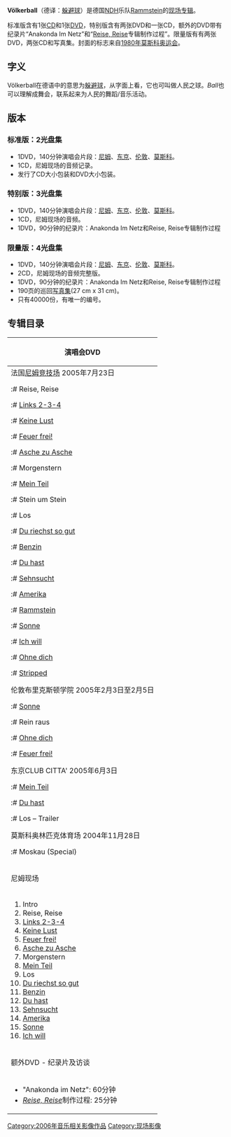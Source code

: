 {{unreferenced|time=2013-05-27T13:40:35+00:00}}
{{Infobox album 
| Name        = Völkerball
| Type        = live
| Artist      = [[Rammstein|Rammstein]]
| Cover       = Rammstein_-_Völkerball.jpg
| Released    = 2006年11月17日
| Recorded    = 2004年11月28日至2005年7月23日
| Genre       = [[工业金属|工业金属]]<br>[[NDH|NDH]]
| Length      = 104:59 (2CD)
| Label       = [[环球唱片|环球唱片]]
| Producer    = John Smith
| Last album  = ''[[Rosenrot|Rosenrot]]''<br />(2005)
| This album  = ''''''''Völkerball''''''''<br />(2006)
| Next album  = ''[[Liebe_ist_für_alle_da|Liebe ist für alle da]]''<br />(2009)
}}
'''Völkerball'''（德译：[[躲避球|躲避球]]）是德国[[NDH|NDH]]乐队[[Rammstein|Rammstein]]的[[现场专辑|现场专辑]]。

标准版含有1张[[CD|CD]]和1张[[DVD|DVD]]，特别版含有两张DVD和一张CD，额外的DVD带有纪录片“Anakonda Im Netz”和“[[Reise,_Reise|Reise, Reise]]专辑制作过程”。限量版有有两张DVD，两张CD和写真集。封面的标志来自[[1980年夏季奥林匹克运动会|1980年莫斯科奥运会]]。

== 字义 ==
Völkerball在德语中的意思为[[躲避球|躲避球]]，从字面上看，它也可叫做人民之球。''Ball''也可以理解成舞会，联系起来为人民的舞蹈/音乐活动。

== 版本 ==

=== 标准版：2光盘集 ===
*1DVD，140分钟演唱会片段：[[尼姆|尼姆]]、[[东京|东京]]、[[伦敦|伦敦]]、[[莫斯科|莫斯科]]。
*1CD，尼姆现场的音频记录。
*发行了CD大小包装和DVD大小包装。

=== 特别版：3光盘集 ===
*1DVD，140分钟演唱会片段：[[尼姆|尼姆]]、[[东京|东京]]、[[伦敦|伦敦]]、[[莫斯科|莫斯科]]。
*1CD，尼姆现场的音频。
*1DVD，90分钟的纪录片：Anakonda Im Netz和Reise, Reise专辑制作过程

=== 限量版：4光盘集 ===
*1DVD，140分钟演唱会片段：[[尼姆|尼姆]]、[[东京|东京]]、[[伦敦|伦敦]]、[[莫斯科|莫斯科]]。
*2CD，尼姆现场的音频完整版。
*1DVD，90分钟的纪录片：Anakonda Im Netz和Reise, Reise专辑制作过程
*190页的巡回[[写真集|写真集]](27 cm x 31 cm)。
*只有40000份，有唯一的编号。

== 专辑目录 ==
{|class="wikitable" style="width:100%"
|-
!colspan=3|演唱会DVD
|-
|colspan=3|
;法国[[尼姆竞技场|尼姆竞技场]] 2005年7月23日
:# Reise, Reise
:# [[Links_2-3-4|Links 2-3-4]]
:# [[Keine_Lust|Keine Lust]]
:# [[Feuer_frei!|Feuer frei!]]
:# [[Asche_zu_Asche|Asche zu Asche]]
:# Morgenstern
:# [[Mein_Teil|Mein Teil]]
:# Stein um Stein
:# Los
:# [[Du_riechst_so_gut|Du riechst so gut]]
:# [[Benzin|Benzin]]
:# [[Du_hast|Du hast]]
:# [[Sehnsucht|Sehnsucht]]
:# [[Amerika|Amerika]]
:# [[Rammstein_(歌曲)|Rammstein]]
:# [[Sonne|Sonne]]
:# [[Ich_will|Ich will]]
:# [[Ohne_dich|Ohne dich]]
:# [[Stripped|Stripped]]
;伦敦布里克斯顿学院 2005年2月3日至2月5日
:# [[Sonne|Sonne]]
:# Rein raus
:# [[Ohne_dich|Ohne dich]]
:# [[Feuer_frei!|Feuer frei!]]
;东京CLUB CITTA' 2005年6月3日
:# [[Mein_Teil|Mein Teil]]
:# [[Du_hast|Du hast]]
:# Los – Trailer
;莫斯科奥林匹克体育场 2004年11月28日
:# Moskau (Special)
|-
!colspan=2|尼姆现场||完整版
|-
|colspan=2|
# Intro
# Reise, Reise
# [[Links_2-3-4|Links 2-3-4]]
# [[Keine_Lust|Keine Lust]]
# [[Feuer_frei!|Feuer frei!]]
# [[Asche_zu_Asche|Asche zu Asche]]
# Morgenstern
# [[Mein_Teil|Mein Teil]]
# Los
# [[Du_riechst_so_gut|Du riechst so gut]]
# [[Benzin|Benzin]]
# [[Du_hast|Du hast]]
# [[Sehnsucht|Sehnsucht]]
# [[Amerika|Amerika]]
# [[Sonne|Sonne]]
# [[Ich_will|Ich will]]
|
;CD 1
:#Intro
:#Reise, Reise
:#[[Links_2-3-4|Links 2-3-4]]
:#[[Keine_Lust|Keine Lust]]
:#[[Feuer_frei!|Feuer frei!]]
:#[[Asche_zu_Asche|Asche zu Asche]]
:#Morgenstern
:#[[Mein_Teil|Mein Teil]]
:#Stein um Stein
:#Los

;CD 2
:#[[Du_riechst_so_gut|Du riechst so gut]]
:#[[Benzin|Benzin]]
:#[[Du_hast|Du hast]]
:#[[Sehnsucht|Sehnsucht]]
:#[[Amerika|Amerika]]
:#[[Rammstein_(歌曲)|Rammstein]]
:#[[Sonne|Sonne]]
:#[[Ich_will|Ich will]]
:#[[Ohne_dich|Ohne dich]]
:#[[Stripped|Stripped]]
:#Outro
|-
!colspan=3|额外DVD - 纪录片及访谈
|-
|colspan=2|
*"Anakonda im Netz": 60分钟
* ''[[Reise,_Reise|Reise, Reise]]''制作过程: 25分钟
|}

{{Rammstein}}

[[Category:2006年音乐相关影像作品|Category:2006年音乐相关影像作品]]
[[Category:现场影像|Category:现场影像]]